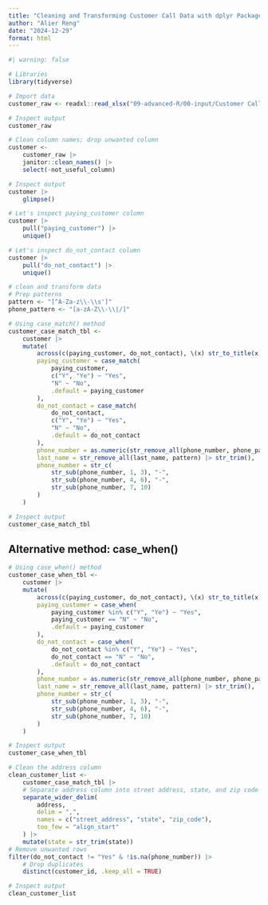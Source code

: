 ```yaml
---
title: "Cleaning and Transforming Customer Call Data with dplyr Package"
author: "Alier Reng"
date: "2024-12-29"
format: html
---
```



```r
#| warning: false

# Libraries
library(tidyverse)

# Import data
customer_raw <- readxl::read_xlsx("09-advanced-R/00-input/Customer Call List.xlsx")

# Inspect output
customer_raw
```


```r
# Clean column names; drop unwanted column
customer <-
    customer_raw |>
    janitor::clean_names() |>
    select(-not_useful_column)

# Inspect output
customer |>
    glimpse()
```


```r
# Let's inspect paying_customer column
customer |>
    pull("paying_customer") |>
    unique()
```


```r
# Let's inspect do_not_contact column
customer |>
    pull("do_not_contact") |>
    unique()
```


```r
# clean and transform data
# Prep patterns
pattern <- "[^A-Za-z\\-\\s']"
phone_pattern <- "[a-zA-Z\\-\\|/]"

# Using case_match() method
customer_case_match_tbl <-
    customer |>
    mutate(
        across(c(paying_customer, do_not_contact), \(x) str_to_title(x)),
        paying_customer = case_match(
            paying_customer,
            c("Y", "Ye") ~ "Yes",
            "N" ~ "No",
            .default = paying_customer
        ),
        do_not_contact = case_match(
            do_not_contact,
            c("Y", "Ye") ~ "Yes",
            "N" ~ "No",
            .default = do_not_contact
        ),
        phone_number = as.numeric(str_remove_all(phone_number, phone_pattern)),
        last_name = str_remove_all(last_name, pattern) |> str_trim(),
        phone_number = str_c(
            str_sub(phone_number, 1, 3), "-",
            str_sub(phone_number, 4, 6), "-",
            str_sub(phone_number, 7, 10)
        )
    )

# Inspect output
customer_case_match_tbl
```

## Alternative method: case_when()

```r
# Using case_when() method
customer_case_when_tbl <-
    customer |>
    mutate(
        across(c(paying_customer, do_not_contact), \(x) str_to_title(x)),
        paying_customer = case_when(
            paying_customer %in% c("Y", "Ye") ~ "Yes",
            paying_customer == "N" ~ "No",
            .default = paying_customer
        ),
        do_not_contact = case_when(
            do_not_contact %in% c("Y", "Ye") ~ "Yes",
            do_not_contact == "N" ~ "No",
            .default = do_not_contact
        ),
        phone_number = as.numeric(str_remove_all(phone_number, phone_pattern)),
        last_name = str_remove_all(last_name, pattern) |> str_trim(),
        phone_number = str_c(
            str_sub(phone_number, 1, 3), "-",
            str_sub(phone_number, 4, 6), "-",
            str_sub(phone_number, 7, 10)
        )
    )

# Inspect output
customer_case_when_tbl
```

```r
# Clean the address column
clean_customer_list <-
    customer_case_match_tbl |>
    # Separate address column into street address, state, and zip code
    separate_wider_delim(
        address,
        delim = ",",
        names = c("street_address", "state", "zip_code"),
        too_few = "align_start"
    ) |>
    mutate(state = str_trim(state))
# Remove unwanted rows
filter(do_not_contact != "Yes" & !is.na(phone_number)) |>
    # Drop duplicates
    distinct(customer_id, .keep_all = TRUE)

# Inspect output
clean_customer_list
```
